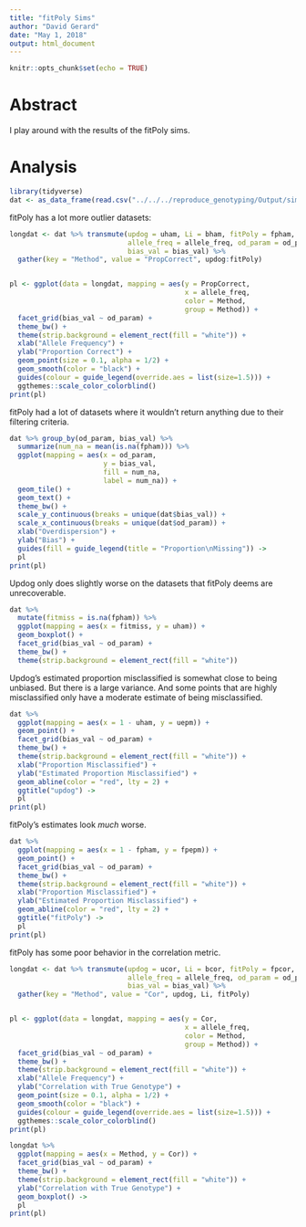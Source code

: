 ```yaml
---
title: "fitPoly Sims"
author: "David Gerard"
date: "May 1, 2018"
output: html_document
---
```


```r
knitr::opts_chunk$set(echo = TRUE)
```

# Abstract

I play around with the results of the fitPoly sims.

# Analysis

```r
library(tidyverse)
dat <- as_data_frame(read.csv("../../../reproduce_genotyping/Output/sims_out/sims_out.csv", row.names = NULL))
```


fitPoly has a lot more outlier datasets:
```r
longdat <- dat %>% transmute(updog = uham, Li = bham, fitPoly = fpham,
                             allele_freq = allele_freq, od_param = od_param, 
                             bias_val = bias_val) %>%
  gather(key = "Method", value = "PropCorrect", updog:fitPoly)


pl <- ggplot(data = longdat, mapping = aes(y = PropCorrect, 
                                           x = allele_freq, 
                                           color = Method, 
                                           group = Method)) +
  facet_grid(bias_val ~ od_param) +
  theme_bw() +
  theme(strip.background = element_rect(fill = "white")) +
  xlab("Allele Frequency") +
  ylab("Proportion Correct") +
  geom_point(size = 0.1, alpha = 1/2) +
  geom_smooth(color = "black") +
  guides(colour = guide_legend(override.aes = list(size=1.5))) +
  ggthemes::scale_color_colorblind()
print(pl)
```

fitPoly had a lot of datasets where it wouldn't return anything due to their filtering criteria.

```r
dat %>% group_by(od_param, bias_val) %>%
  summarize(num_na = mean(is.na(fpham))) %>%
  ggplot(mapping = aes(x = od_param, 
                       y = bias_val, 
                       fill = num_na,
                       label = num_na)) +
  geom_tile() +
  geom_text() +
  theme_bw() +
  scale_y_continuous(breaks = unique(dat$bias_val)) +
  scale_x_continuous(breaks = unique(dat$od_param)) +
  xlab("Overdispersion") +
  ylab("Bias") +
  guides(fill = guide_legend(title = "Proportion\nMissing")) ->
  pl
print(pl)
```


Updog only does slightly worse on the datasets that fitPoly deems are unrecoverable.
```r
dat %>% 
  mutate(fitmiss = is.na(fpham)) %>%
  ggplot(mapping = aes(x = fitmiss, y = uham)) +
  geom_boxplot() +
  facet_grid(bias_val ~ od_param) +
  theme_bw() +
  theme(strip.background = element_rect(fill = "white"))
```


Updog's estimated proportion misclassified is somewhat close to being unbiased. But there is a large variance. And some points that are highly misclassified only have a moderate estimate of being misclassified.
```r
dat %>% 
  ggplot(mapping = aes(x = 1 - uham, y = uepm)) +
  geom_point() +
  facet_grid(bias_val ~ od_param) +
  theme_bw() +
  theme(strip.background = element_rect(fill = "white")) +
  xlab("Proportion Misclassified") +
  ylab("Estimated Proportion Misclassified") +
  geom_abline(color = "red", lty = 2) +
  ggtitle("updog") ->
  pl
print(pl)
```

fitPoly's estimates look *much* worse.
```r
dat %>% 
  ggplot(mapping = aes(x = 1 - fpham, y = fpepm)) +
  geom_point() +
  facet_grid(bias_val ~ od_param) +
  theme_bw() +
  theme(strip.background = element_rect(fill = "white")) +
  xlab("Proportion Misclassified") +
  ylab("Estimated Proportion Misclassified") +
  geom_abline(color = "red", lty = 2) +
  ggtitle("fitPoly") ->
  pl
print(pl)
```


fitPoly has some poor behavior in the correlation metric.
```r
longdat <- dat %>% transmute(updog = ucor, Li = bcor, fitPoly = fpcor,
                             allele_freq = allele_freq, od_param = od_param, 
                             bias_val = bias_val) %>%
  gather(key = "Method", value = "Cor", updog, Li, fitPoly)


pl <- ggplot(data = longdat, mapping = aes(y = Cor, 
                                           x = allele_freq, 
                                           color = Method, 
                                           group = Method)) +
  facet_grid(bias_val ~ od_param) +
  theme_bw() +
  theme(strip.background = element_rect(fill = "white")) +
  xlab("Allele Frequency") +
  ylab("Correlation with True Genotype") +
  geom_point(size = 0.1, alpha = 1/2) +
  geom_smooth(color = "black") +
  guides(colour = guide_legend(override.aes = list(size=1.5))) +
  ggthemes::scale_color_colorblind()
print(pl)
```

```r
longdat %>%
  ggplot(mapping = aes(x = Method, y = Cor)) +
  facet_grid(bias_val ~ od_param) +
  theme_bw() +
  theme(strip.background = element_rect(fill = "white")) +
  ylab("Correlation with True Genotype") +
  geom_boxplot() ->
  pl
print(pl)
```

